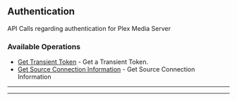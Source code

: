 
## Authentication
API Calls regarding authentication for Plex Media Server


### Available Operations

* [Get Transient Token](/typescript/authentication/get_transient_token) - Get a Transient Token.
* [Get Source Connection Information](/typescript/authentication/get_source_connection_information) - Get Source Connection Information

---
<GetTransientToken />

---
<GetSourceConnectionInformation />
